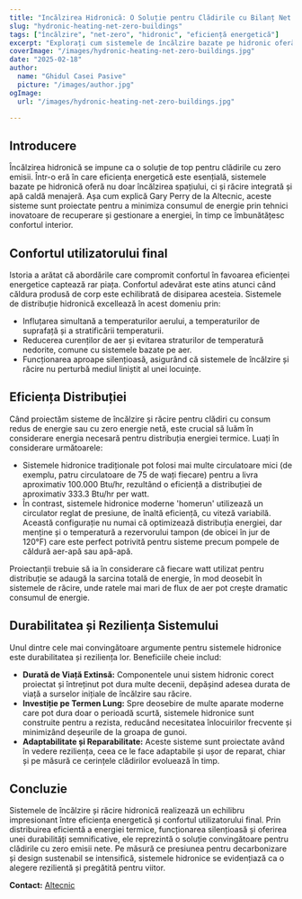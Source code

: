 ```yaml
---
title: "Incălzirea Hidronică: O Soluție pentru Clădirile cu Bilanț Net Zero"
slug: "hydronic-heating-net-zero-buildings"
tags: ["încălzire", "net-zero", "hidronic", "eficiență energetică"]
excerpt: "Explorați cum sistemele de încălzire bazate pe hidronic oferă soluții eficiente pentru clădiri cu zero emisii nete, menținând în același timp niveluri superioare de confort."
coverImage: "/images/hydronic-heating-net-zero-buildings.jpg"
date: "2025-02-18"
author:
  name: "Ghidul Casei Pasive"
  picture: "/images/author.jpg"
ogImage:
  url: "/images/hydronic-heating-net-zero-buildings.jpg"

---
```

## Introducere

Încălzirea hidronică se impune ca o soluție de top pentru clădirile cu zero emisii. Într-o eră în care eficiența energetică este esențială, sistemele bazate pe hidronică oferă nu doar încălzirea spațiului, ci și răcire integrată și apă caldă menajeră. Așa cum explică Gary Perry de la Altecnic, aceste sisteme sunt proiectate pentru a minimiza consumul de energie prin tehnici inovatoare de recuperare și gestionare a energiei, în timp ce îmbunătățesc confortul interior.

## Confortul utilizatorului final

Istoria a arătat că abordările care compromit confortul în favoarea eficienței energetice captează rar piața. Confortul adevărat este atins atunci când căldura produsă de corp este echilibrată de disiparea acesteia. Sistemele de distribuție hidronică excellează în acest domeniu prin:

- Influțarea simultană a temperaturilor aerului, a temperaturilor de suprafață și a stratificării temperaturii.
- Reducerea curenților de aer și evitarea straturilor de temperatură nedorite, comune cu sistemele bazate pe aer.
- Funcționarea aproape silențioasă, asigurând că sistemele de încălzire și răcire nu perturbă mediul liniștit al unei locuințe.
## Eficiența Distribuției

Când proiectăm sisteme de încălzire și răcire pentru clădiri cu consum redus de energie sau cu zero energie netă, este crucial să luăm în considerare energia necesară pentru distribuția energiei termice. Luați în considerare următoarele:

- Sistemele hidronice tradiționale pot folosi mai multe circulatoare mici (de exemplu, patru circulatoare de 75 de wați fiecare) pentru a livra aproximativ 100.000 Btu/hr, rezultând o eficiență a distribuției de aproximativ 333.3 Btu/hr per watt.
- În contrast, sistemele hidronice moderne 'homerun' utilizează un circulator reglat de presiune, de înaltă eficiență, cu viteză variabilă. Această configurație nu numai că optimizează distribuția energiei, dar menține și o temperatură a rezervorului tampon (de obicei în jur de 120°F) care este perfect potrivită pentru sisteme precum pompele de căldură aer-apă sau apă-apă.

Proiectanții trebuie să ia în considerare că fiecare watt utilizat pentru distribuție se adaugă la sarcina totală de energie, în mod deosebit în sistemele de răcire, unde ratele mai mari de flux de aer pot crește dramatic consumul de energie.
## Durabilitatea și Reziliența Sistemului

Unul dintre cele mai convingătoare argumente pentru sistemele hidronice este durabilitatea și reziliența lor. Beneficiile cheie includ:

- **Durată de Viață Extinsă:** Componentele unui sistem hidronic corect proiectat și întreținut pot dura multe decenii, depășind adesea durata de viață a surselor inițiale de încălzire sau răcire.
- **Investiție pe Termen Lung:** Spre deosebire de multe aparate moderne care pot dura doar o perioadă scurtă, sistemele hidronice sunt construite pentru a rezista, reducând necesitatea înlocuirilor frecvente și minimizând deșeurile de la groapa de gunoi.
- **Adaptabilitate și Reparabilitate:** Aceste sisteme sunt proiectate având în vedere reziliența, ceea ce le face adaptabile și ușor de reparat, chiar și pe măsură ce cerințele clădirilor evoluează în timp.

## Concluzie

Sistemele de încălzire și răcire hidronică realizează un echilibru impresionant între eficiența energetică și confortul utilizatorului final. Prin distribuirea eficientă a energiei termice, funcționarea silențioasă și oferirea unei durabilități semnificative, ele reprezintă o soluție convingătoare pentru clădirile cu zero emisii nete. Pe măsură ce presiunea pentru decarbonizare și design sustenabil se intensifică, sistemele hidronice se evidențiază ca o alegere rezilientă și pregătită pentru viitor.

**Contact:** [Altecnic](https://www.altecnic.co.uk)
